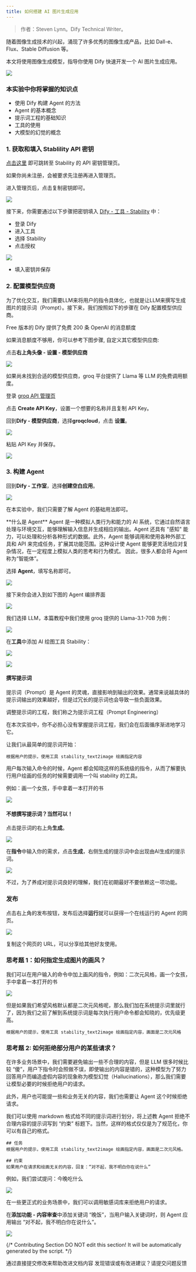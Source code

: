 ```yaml
---
title: 如何搭建 AI 图片生成应用
---
```


> 作者：Steven Lynn。Dify Technical Writer。

随着图像生成技术的兴起，涌现了许多优秀的图像生成产品，比如 Dall-e、Flux、Stable Diffusion 等。

本文将使用图像生成模型，指导你使用 Dify 快速开发一个 AI 图片生成应用。

![](https://assets-docs.dify.ai/dify-enterprise-mintlify/zh_CN/workshop/basic/05ff829cf382e82c9ece2676032d2383.png)

### 本实验中你将掌握的知识点

* 使用 Dify 构建 Agent 的方法
* Agent 的基本概念
* 提示词工程的基础知识
* 工具的使用
* 大模型的幻觉的概念

### 1. 获取和填入 Stablility API 密钥

[点击这里](https://platform.stability.ai/account/keys) 即可跳转至 Stability 的 API 密钥管理页。

如果你尚未注册，会被要求先注册再进入管理页。

进入管理页后，点击复制密钥即可。

![](https://assets-docs.dify.ai/dify-enterprise-mintlify/zh_CN/workshop/basic/f73d82756bdf93c8863ac0b1f55fa5af.png)

接下来，你需要通过以下步骤把密钥填入 [Dify - 工具 - Stability](https://cloud.dify.ai/tools) 中：

* 登录 Dify
* 进入工具
* 选择 Stability
* 点击授权

![](https://assets-docs.dify.ai/dify-enterprise-mintlify/zh_CN/workshop/basic/c943c374a89b5ba08683f0eb6c501664.png)

* 填入密钥并保存

### 2. 配置模型供应商

为了优化交互，我们需要LLM来将用户的指令具体化，也就是让LLM来撰写生成图片的提示词（Prompt）。接下来，我们按照如下的步骤在 Dify 配置模型供应商。

Free 版本的 Dify 提供了免费 200 条 OpenAI 的消息额度

如果消息额度不够用，你可以参考下图步骤, 自定义其它模型供应商:

点击**右上角头像 - 设置 - 模型供应商**

![](https://assets-docs.dify.ai/dify-enterprise-mintlify/zh_CN/workshop/basic/52f3f299b05ff94ee0421604dd810e35.png)

如果尚未找到合适的模型供应商，groq 平台提供了 Llama 等 LLM 的免费调用额度。

登录 [groq API 管理页](https://console.groq.com/keys)

点击 **Create API Key**，设置一个想要的名称并且复制 API Key。

回到**Dify - 模型供应商**，选择**groqcloud**，点击 **设置**。

![](https://assets-docs.dify.ai/dify-enterprise-mintlify/zh_CN/workshop/basic/1c4f0a7081fc6f5644203baf2f703b49.png)

粘贴 API Key 并保存。

![](https://assets-docs.dify.ai/dify-enterprise-mintlify/zh_CN/workshop/basic/0a0593676651be79b9b322c48938f042.png)

### 3. 构建 Agent

回到**Dify - 工作室**，选择**创建空白应用**。

![](https://assets-docs.dify.ai/dify-enterprise-mintlify/zh_CN/workshop/basic/494bd8427dce548ce56b5b1cd52bffbd.png)

在本实验中，我们只需要了解 Agent 的基础用法即可。

<Info>
**什么是 Agent**
Agent 是一种模拟人类行为和能力的 AI 系统，它通过自然语言处理与环境交互，能够理解输入信息并生成相应的输出。Agent 还具有 "感知" 能力，可以处理和分析各种形式的数据。此外，Agent 能够调用和使用各种外部工具和 API 来完成任务，扩展其功能范围。这种设计使 Agent 能够更灵活地应对复杂情况，在一定程度上模拟人类的思考和行为模式。
因此，很多人都会将 Agent 称为“智能体”。
</Info>

选择 **Agent**，填写名称即可。

![](https://assets-docs.dify.ai/dify-enterprise-mintlify/zh_CN/workshop/basic/c428f040fe117670abbc0e268227fcc9.png)

接下来你会进入到如下图的 Agent 编排界面

![](https://assets-docs.dify.ai/dify-enterprise-mintlify/zh_CN/workshop/basic/c24024b10f76b5a2bf416c9411f3cc55.png)

我们选择 LLM，本篇教程中我们使用 groq 提供的 Llama-3.1-70B 为例：

![](https://assets-docs.dify.ai/dify-enterprise-mintlify/zh_CN/workshop/basic/5f6c6837cbee213d8adbc71ce41467c2.png)

在**工具**中添加 AI 绘图工具 Stability：

![](https://assets-docs.dify.ai/dify-enterprise-mintlify/zh_CN/workshop/basic/c963eb9ae55b035631f32ebd6ad23f4b.png)

![](https://assets-docs.dify.ai/dify-enterprise-mintlify/zh_CN/workshop/basic/20f37184597aac61463297cae9485055.png)

#### 撰写提示词

提示词（Prompt）是 Agent 的灵魂，直接影响到输出的效果。通常来说越具体的提示词输出的效果越好，但是过冗长的提示词也会导致一些负面效果。

调整提示词的工程，我们称之为提示词工程（Prompt Engineering）

在本次实验中，你不必担心没有掌握提示词工程，我们会在后面循序渐进地学习它。

让我们从最简单的提示词开始：

```
根据用户的提示，使用工具 stability_text2image 绘画指定内容
```

用户每次输入命令的时候，Agent 都会知晓这样的系统级的指令，从而了解要执行用户绘画的任务的时候需要调用一个叫 stability 的工具。

例如：画一个女孩，手中拿着一本打开的书

![](https://assets-docs.dify.ai/dify-enterprise-mintlify/zh_CN/workshop/basic/5a1742b0580a960bfc476651720662c4.png)

#### 不想撰写提示词？当然可以！

点击提示词的右上角**生成**。

![](https://assets-docs.dify.ai/dify-enterprise-mintlify/zh_CN/workshop/basic/145ce8b15faff3b116ecc48086a12dcb.png)

在**指令**中输入你的需求，点击**生成**，右侧生成的提示词中会出现由AI生成的提示词。

![](https://assets-docs.dify.ai/dify-enterprise-mintlify/zh_CN/workshop/basic/efcb66dc935f5d5d954c936847af2496.png)

不过，为了养成对提示词良好的理解，我们在初期最好不要依赖这一项功能。

### 发布

点击右上角的发布按钮，发布后选择**运行**就可以获得一个在线运行的 Agent 的网页。

![](https://assets-docs.dify.ai/dify-enterprise-mintlify/zh_CN/workshop/basic/bd178b3530f90400a1eeb0ca824ccbd2.png)

复制这个网页的 URL，可以分享给其他好友使用。

### 思考题 1：如何指定生成图片的画风？

我们可以在用户输入的命令中加上画风的指令，例如：二次元风格，画一个女孩，手中拿着一本打开的书

![](https://assets-docs.dify.ai/dify-enterprise-mintlify/zh_CN/workshop/basic/ebed02c8f6643427f0ba83e63c9fcaa8.png)

但是如果我们希望风格默认都是二次元风格呢，那么我们加在系统提示词里就行了，因为我们之前了解到系统提示词是每次执行用户命令都会知晓的，优先级更高。

```
根据用户的提示，使用工具 stability_text2image 绘画指定内容，画面是二次元风格
```

### 思考题 2: 如何拒绝部分用户的某些请求？

在许多业务场景中，我们需要避免输出一些不合理的内容，但是 LLM 很多时候比较 “傻”，用户下指令时会照做不误，即使输出的内容是错的，这种模型为了努力回答用户而编造虚假内容的现象称为模型幻觉（Hallucinations），那么我们需要让模型必要的时候拒绝用户的请求。

此外，用户也可能提一些和业务无关的内容，我们也需要让 Agent 这个时候拒绝请求。

我们可以使用 markdown 格式给不同的提示词进行划分，将上述教 Agent 拒绝不合理内容的提示词写到 “约束” 标题下。当然，这样的格式仅仅是为了规范化，你可以有自己的格式。

```
## 任务
根据用户的提示，使用工具 stability_text2image 绘画指定内容，画面是二次元风格。

## 约束
如果用户在请求和绘画无关的内容，回复：“对不起，我不明白你在说什么”
```

例如，我们尝试提问：今晚吃什么

![](https://assets-docs.dify.ai/dify-enterprise-mintlify/zh_CN/workshop/basic/ad342ddc00acc1aa0ad81f335e32a625.png)

在一些更正式的业务场景中，我们可以调用敏感词库来拒绝用户的请求。

在**添加功能 - 内容审查**中添加关键词 “晚饭”，当用户输入关键词时，则 Agent 应用输出 “对不起，我不明白你在说什么”。

![](https://assets-docs.dify.ai/dify-enterprise-mintlify/zh_CN/workshop/basic/e9d6e1a7f3a13c88dc98eef89f221949.png)

{/*
Contributing Section
DO NOT edit this section!
It will be automatically generated by the script.
*/}

<CardGroup cols="2">
    <Card
        title="编辑此页面"
        icon="pen-to-square"
        href="https://github.com/langgenius/dify-docs/edit/main/zh-hans/workshop/basic/build-ai-image-generation-app.mdx"
    >
        通过直接提交修改来帮助改进文档内容
    </Card>
    <Card
        title="提交问题"
        icon="github"
        href="https://github.com/langgenius/dify-docs/issues/new?title=文档问题%3A%20-ai-image-generation-&body=%23%23%20问题描述%0A%3C%21--%20请简要描述您发现的问题%20--%3E%0A%0A%23%23%20页面链接%0Ahttps%3A%2F%2Fgithub.com%2Flanggenius%2Fdify-docs%2Fblob%2Fmain%2Fzh-hans/workshop/basic%2Fbuild-ai-image-generation-app.mdx%0A%0A%23%23%20建议修改%0A%3C%21--%20如果有具体的修改建议，请在此说明%20--%3E%0A%0A%3C%21--%20感谢您对文档质量的关注！%20--%3E"
    >
        发现错误或有改进建议？请提交问题反馈
    </Card>
</CardGroup>
